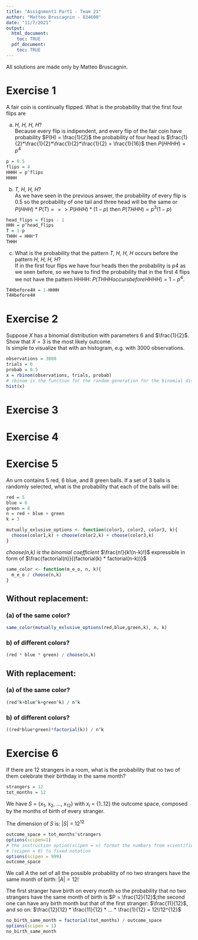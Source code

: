 ```yaml
---
title: "Assignment1 Part1 - Team 21"
author: "Matteo Bruscagnin - 834600"
date: "11/7/2021"
output: 
  html_document:
    toc: TRUE
  pdf_document:
    toc: TRUE
---
```


All solutions are made only by Matteo Bruscagnin.

# Exercise 1

A fair coin is continually flipped. What is the probability that the first four flips are\

(a) *H, H, H, H*?\
    Because every flip is indipendent, and every flip of the fair coin have probability $P(H) = \frac{1}{2}$ the probability of four head is $\frac{1}{2}*\frac{1}{2}*\frac{1}{2}*\frac{1}{2} = \frac{1}{16}$ then $P (HHHH) = p^{4}$\

```r
p = 0.5
flips = 4
HHHH = p^flips
HHHH
```

(b) *T, H, H, H*?\
    As we have seen in the previous answer, the probability of every flip is $0.5$ so the probability of one tail and three head will be the same or $P (HHH) * P (T) ==> P (HHH) * (1-p)$ then $P (THHH) = p^{3}(1-p)$\

```r
head_flips = flips - 1
HHH = p^head_flips
T = 1-p
THHH = HHH*T
THHH
```

(c) What is the probability that the pattern *T, H, H, H* occurs before the pattern *H, H, H, H*?\
    If in the first four flips we have four heads then the probability is $p4$ as we seen before, so we have to find the probability that in the first 4 flips we not have the pattern HHHH: $P (THHH occurs before HHHH) = 1-p^{4}$.

```r
T4Hbefore4H = 1-HHHH
T4Hbefore4H
```

# Exercise 2

Suppose $X$ has a binomial distribution with parameters 6 and $\frac{1}{2}$. Show that $X = 3$ is the most likely outcome.\
Is simple to visualize that with an histogram, e.g. with 3000 observations.

```r
observations = 3000
trials = 6
probab = 0.5
x = rbinom(observations, trials, probab)
# rbinom is the function for the random generation for the binomial distribution
hist(x)
```

# Exercise 3

# Exercise 4

# Exercise 5

An urn contains 5 red, 6 blue, and 8 green balls. If a set of 3 balls is randomly selected, what is the probability that each of the balls will be:

```r
red = 5
blue = 6
green = 8
n = red + blue + green
k = 3

mutually_exlusive_options <- function(color1, color2, color3, k){
  choose(color1,k) + choose(color2,k) + choose(color3,k)
}
```

*choose(n,k) is the binomial coefficient* $\frac{n!}{k!(n-k)!}$ expressible in form of $\frac{factorial(n)}{(factorial(k) * factorial(n-k))}$

```r
same_color <- function(m_e_o, n, k){
  m_e_o / choose(n,k)
}
```

## Without replacement:

### (a) of the same color?

```r
same_color(mutually_exlusive_options(red,blue,green,k), n, k)
```

### b) of different colors?

```r
(red * blue * green) / choose(n,k)
```

## With replacement:

### (a) of the same color?

```r
(red^k+blue^k+green^k) / n^k
```

### b) of different colors?

```r
((red*blue*green)*factorial(k)) / n^k
```

# Exercise 6

If there are 12 strangers in a room, what is the probability that no two of them celebrate their birthday in the same month?

```r
strangers = 12
tot_months = 12
```

We have $S$ = {x~1~, x~2~, ..., x~12~} with $x$~i~ = {1..12} the outcome space, composed by the months of birth of every stranger.

The dimension of $S$ is: $|S|$ = $12^{12}$

```r
outcome_space = tot_months^strangers
options(scipen=1)
# the instruction option(scipen = n) format the numbers from scientific notation
# (scipen = 0) to fixed notation
options(scipen = 999) 
outcome_space
```

We call $A$ the set of all the possible probability of no two strangers have the same month of birth: $|A| = 12!$

The first stranger have birth on every month so the probability that no two strangers have the same month of birth is $P = \frac{12}{12}$;the second one can have any birth month but that of the first stranger: $\frac{11}{12}$, and so on: $\frac{12}{12} * \frac{11}{12} * ... * \frac{1}{12} = 12!/12^{12}$

```r
no_birth_same_month = factorial(tot_months) / outcome_space
options(scipen = 1)
no_birth_same_month
```
